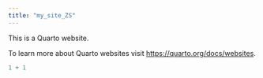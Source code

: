 ```yaml
---
title: "my_site_ZS"
---
```


This is a Quarto website.

To learn more about Quarto websites visit <https://quarto.org/docs/websites>.

```r
1 + 1
```

